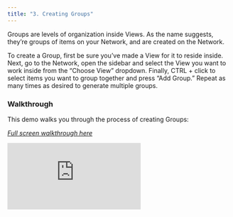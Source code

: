 ```yaml
---
title: "3. Creating Groups"
---
```

Groups are levels of organization inside Views. As the name suggests, they’re groups of items on your Network, and are created on the Network.

To create a Group, first be sure you’ve made a View for it to reside inside. Next, go to the Network, open the sidebar and select the View you want to work inside from the “Choose View” dropdown. Finally, CTRL + click to select items you want to group together and press “Add Group.” Repeat as many times as desired to generate multiple groups.

### Walkthrough

This demo walks you through the process of creating Groups:

*[Full screen walkthrough here](https://app.supademo.com/demo/5nMVJ8J-RUCu1TDvxlxIH)*

<iframe src="https://app.supademo.com/embed/5nMVJ8J-RUCu1TDvxlxIH" frameborder="0" webkitallowfullscreen="true" mozallowfullscreen="true" allowfullscreen style={{"width":"719px","height":"500px","border":"none"}}></iframe> 
